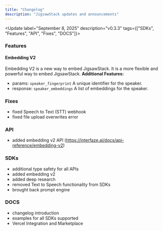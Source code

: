 ```yaml
---
title: "Changelog"
description: "JigsawStack updates and announcements"
---
```

<Update label="September 8, 2025" description="v0.3.3" tags={["SDKs", "Features", "API", "Fixes", "DOCS"]}>

### Features
#### Embedding V2
Embedding V2 is a new way to embed JigsawStack. It is a more flexible and powerful way to embed JigsawStack. 
**Additional Features:**
- params: `speaker_fingerprint` A unique identifier for the speaker.
- response: `speaker_embeddings` A list of embeddings for the speaker.

### Fixes
- fixed Speech to Text (STT) webhook 
- fixed file upload overwrites error

### API
- added embedding v2 API (https://interfaze.ai/docs/api-reference/embedding-v2)

### SDKs
- additional type safety for all APIs 
- added embedding v2 
- added deep research 
- removed Text to Speech functionality from SDKs
- brought back prompt engine


### DOCS
- changelog introduction
- examples for all SDKs supported
- Vercel Integration and Marketplace


</Update>

